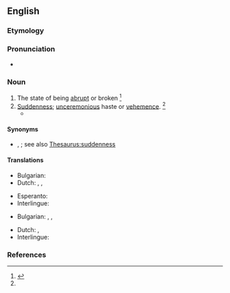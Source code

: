 ==English==

===Etymology===
{{suffix|en|abrupt|ness}}

===Pronunciation===
* {{a|US}} {{IPA|en|/əˈbɹʌp.nəs/|/əˈbɹʌpt.nəs/}}

===Noun===
{{en-noun|-|+|new=1}}

# The state of being [[abrupt]] or broken {{defdate|First attested in the early 17<sup>th</sup> century.}}<ref name=SOED>{{R:SOED5|page=8}}</ref>
# [[suddenness|Suddenness]]; [[unceremonious]] haste or [[vehemence]]. {{defdate|First attested in the early 17<sup>th</sup> century.}}<ref name=SOED/>
#* {{quote-book|en|year=1853-6|authorlink=Thomas Browne|first=Thomas|last=Browne|title=To a friend intending  a difficult work|passage=So be neither diffuse with damp and slippery words nor blunt the edge of your discourse by '''abruptness''' of style. Study in particular the purest period of style, that those who move only to Ciceronian rhythm call you not a Celt.}}

====Synonyms====
* {{sense|suddenness}} {{l|en|spontaneity}}, {{l|en|subitaneousness}}; see also [[Thesaurus:suddenness]]

====Translations====
{{trans-top|state of being abrupt}}
* Bulgarian: {{t|bg|стръмност}}
* Dutch: {{t|nl|abruptheid|f}}, {{t+|nl|plotselinge|n}}, {{t+|nl|onverwachtheid|m}}
{{trans-mid}}
* Esperanto: {{t|eo|abrupteco}}
* Interlingue: {{t|ie|abruptitá}}
{{trans-bottom}}

{{trans-top|suddenness}}
* Bulgarian: {{t|bg|рязкост}}, {{t+|bg|внезапност}}, {{t|bg|безцеремонност}}
{{trans-mid}}
* Dutch: {{t|nl|kortgebondenheid|m}}, {{t|nl|bruuskheid|m}}
* Interlingue: {{t|ie|abruptitá}}
{{trans-bottom}}

===References===
<references/>